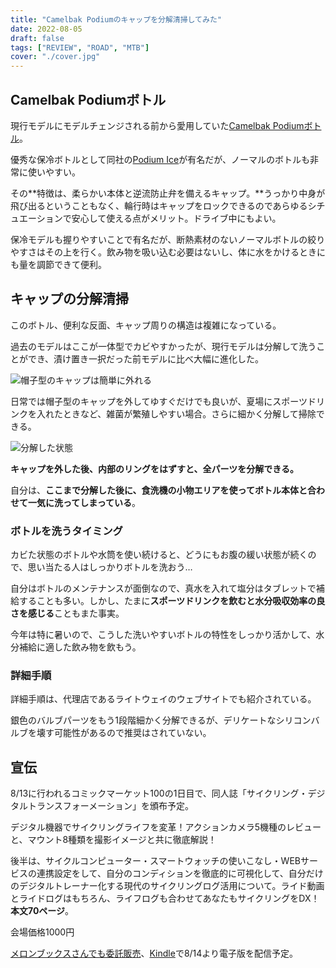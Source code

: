 ```yaml
---
title: "Camelbak Podiumのキャップを分解清掃してみた"
date: 2022-08-05
draft: false
tags: ["REVIEW", "ROAD", "MTB"]
cover: "./cover.jpg"
---
```


## Camelbak Podiumボトル

<Amzn asin="B07HGTKSXC">

現行モデルにモデルチェンジされる前から愛用していた[Camelbak Podiumボトル](https://amzn.to/3zxAJ7d)。

優秀な保冷ボトルとして同社の[Podium Ice](https://amzn.to/3SnDAIo)が有名だが、ノーマルのボトルも非常に使いやすい。

その**特徴は、柔らかい本体と逆流防止弁を備えるキャップ。**うっかり中身が飛び出るということもなく、輪行時はキャップをロックできるのであらゆるシチュエーションで安心して使える点がメリット。ドライブ中にもよい。

保冷モデルも握りやすいことで有名だが、断熱素材のないノーマルボトルの絞りやすさはその上を行く。飲み物を吸い込む必要はないし、体に水をかけるときにも量を調節できて便利。

## キャップの分解清掃

このボトル、便利な反面、キャップ周りの構造は複雑になっている。

過去のモデルはここが一体型でカビやすかったが、現行モデルは分解して洗うことができ、漬け置き一択だった前モデルに比べ大幅に進化した。

![帽子型のキャップは簡単に外れる](./start.jpg)

日常では帽子型のキャップを外してゆすぐだけでも良いが、夏場にスポーツドリンクを入れたときなど、雑菌が繁殖しやすい場合。さらに細かく分解して掃除できる。

![分解した状態](./parts.jpg)

**キャップを外した後、内部のリングをはずすと、全パーツを分解できる。**

自分は、**ここまで分解した後に、食洗機の小物エリアを使ってボトル本体と合わせて一気に洗ってしまっている**。

### ボトルを洗うタイミング

カビた状態のボトルや水筒を使い続けると、どうにもお腹の緩い状態が続くので、思い当たる人はしっかりボトルを洗おう…

自分はボトルのメンテナンスが面倒なので、真水を入れて塩分はタブレットで補給することも多い。しかし、たまに**スポーツドリンクを飲むと水分吸収効率の良さを感じる**こともまた事実。

今年は特に暑いので、こうした洗いやすいボトルの特性をしっかり活かして、水分補給に適した飲み物を飲もう。

<Amzn asin="B07HGTKSXC">

### 詳細手順

詳細手順は、代理店であるライトウェイのウェブサイトでも紹介されている。

銀色のバルブパーツをもう1段階細かく分解できるが、デリケートなシリコンバルブを壊す可能性があるので推奨はされていない。

<LinkBox url="https://www.riteway-jp.com/itemblog/%E3%83%96%E3%83%A9%E3%83%B3%E3%83%89-23631/2019/05/_kamata" />

## 宣伝

8/13に行われるコミックマーケット100の1日目で、同人誌「サイクリング・デジタルトランスフォーメーション」を頒布予定。

<LinkBox url="https://www.gensobunya.net/c100/" />

デジタル機器でサイクリングライフを変革！アクションカメラ5機種のレビューと、マウント8種類を撮影イメージと共に徹底解説！

後半は、サイクルコンピューター・スマートウォッチの使いこなし・WEBサービスの連携設定をして、自分のコンディションを徹底的に可視化して、自分だけのデジタルトレーナー化する現代のサイクリングログ活用について。ライド動画とライドログはもちろん、ライフログも合わせてあなたもサイクリングをDX！\
**本文70ページ**。

会場価格1000円

[メロンブックスさんでも委託販売](https://www.melonbooks.co.jp/detail/detail.php?product_id=1579831)、[Kindle](https://amzn.to/3Q9oepq)で8/14より電子版を配信予定。

<LinkBox url="https://www.melonbooks.co.jp/detail/detail.php?product_id=1579831" />

<LinkBox url="https://www.amazon.co.jp/dp/B0B8VVTTSJ" isAmazonLink />

